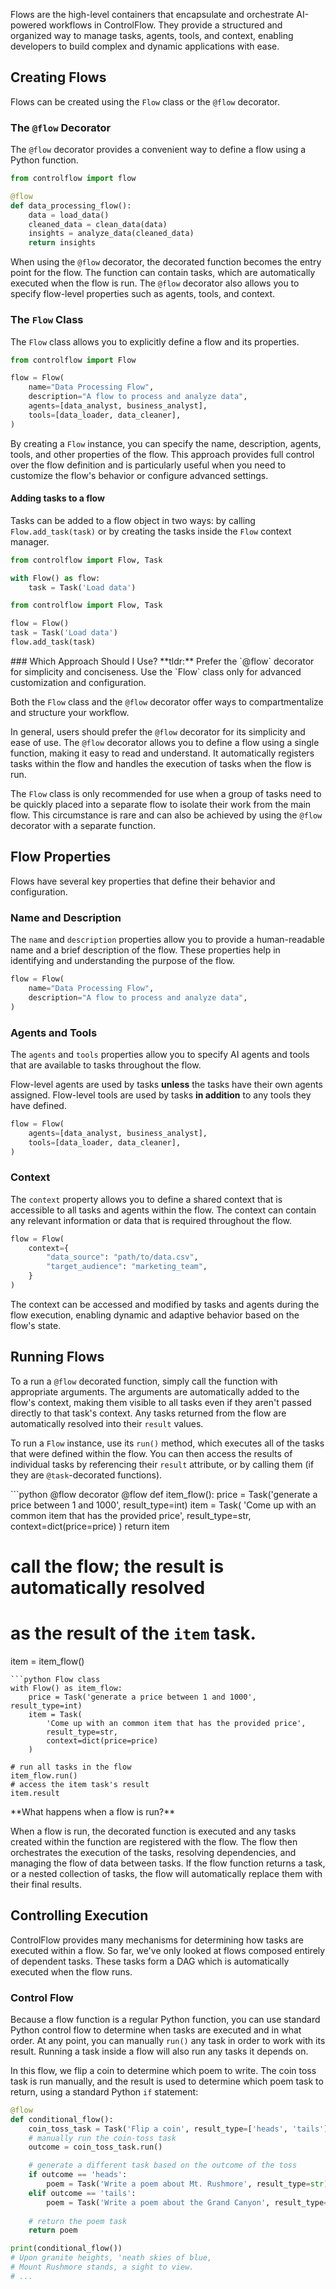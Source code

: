 
Flows are the high-level containers that encapsulate and orchestrate AI-powered workflows in ControlFlow. They provide a structured and organized way to manage tasks, agents, tools, and context, enabling developers to build complex and dynamic applications with ease.

## Creating Flows

Flows can be created using the `Flow` class or the `@flow` decorator. 

### The `@flow` Decorator

The `@flow` decorator provides a convenient way to define a flow using a Python function.

```python
from controlflow import flow

@flow
def data_processing_flow():
    data = load_data()
    cleaned_data = clean_data(data)
    insights = analyze_data(cleaned_data)
    return insights
```

When using the `@flow` decorator, the decorated function becomes the entry point for the flow. The function can contain tasks, which are automatically executed when the flow is run. The `@flow` decorator also allows you to specify flow-level properties such as agents, tools, and context.

### The `Flow` Class

The `Flow` class allows you to explicitly define a flow and its properties.

```python
from controlflow import Flow

flow = Flow(
    name="Data Processing Flow",
    description="A flow to process and analyze data",
    agents=[data_analyst, business_analyst],
    tools=[data_loader, data_cleaner],
)
```

By creating a `Flow` instance, you can specify the name, description, agents, tools, and other properties of the flow. This approach provides full control over the flow definition and is particularly useful when you need to customize the flow's behavior or configure advanced settings.

#### Adding tasks to a flow

Tasks can be added to a flow object in two ways: by calling `Flow.add_task(task)` or by creating the tasks inside the `Flow` context manager.
<CodeGroup>
```python Using a flow context
from controlflow import Flow, Task

with Flow() as flow:
    task = Task('Load data')
```

```python Adding tasks imperatively
from controlflow import Flow, Task

flow = Flow()
task = Task('Load data')
flow.add_task(task)
```
</CodeGroup>
### Which Approach Should I Use?

<Tip>
    **tldr:** Prefer the `@flow` decorator for simplicity and conciseness. Use the `Flow` class only for advanced customization and configuration.
</Tip>

Both the `Flow` class and the `@flow` decorator offer ways to compartmentalize and structure your workflow.

In general, users should prefer the `@flow` decorator for its simplicity and ease of use. The `@flow` decorator allows you to define a flow using a single function, making it easy to read and understand. It automatically registers tasks within the flow and handles the execution of tasks when the flow is run. 

The `Flow` class is only recommended for use when a group of tasks need to be quickly placed into a separate flow to isolate their work from the main flow. This circumstance is rare and can also be achieved by using the `@flow` decorator with a separate function.

## Flow Properties

Flows have several key properties that define their behavior and configuration.

### Name and Description

The `name` and `description` properties allow you to provide a human-readable name and a brief description of the flow. These properties help in identifying and understanding the purpose of the flow.

```python
flow = Flow(
    name="Data Processing Flow",
    description="A flow to process and analyze data",
)
```

### Agents and Tools

The `agents` and `tools` properties allow you to specify AI agents and tools that are available to tasks throughout the flow. 

Flow-level agents are used by tasks **unless** the tasks have their own agents assigned. Flow-level tools are used by tasks **in addition** to any tools they have defined.

```python
flow = Flow(
    agents=[data_analyst, business_analyst],
    tools=[data_loader, data_cleaner],
)
```


### Context

The `context` property allows you to define a shared context that is accessible to all tasks and agents within the flow. The context can contain any relevant information or data that is required throughout the flow.

```python
flow = Flow(
    context={
        "data_source": "path/to/data.csv",
        "target_audience": "marketing_team",
    }
)
```

The context can be accessed and modified by tasks and agents during the flow execution, enabling dynamic and adaptive behavior based on the flow's state.

## Running Flows

To a run a `@flow` decorated function, simply call the function with appropriate arguments. The arguments are automatically added to the flow's context, making them visible to all tasks even if they aren't passed directly to that task's context. Any tasks returned from the flow are automatically resolved into their `result` values.

To run a `Flow` instance, use its `run()` method, which executes all of the tasks that were defined within the flow. You can then access the results of individual tasks by referencing their `result` attribute, or by calling them (if they are `@task`-decorated functions).

<CodeGroup>
```python @flow decorator
@flow
def item_flow():
    price = Task('generate a price between 1 and 1000', result_type=int)
    item = Task(
        'Come up with an common item that has the provided price', 
        result_type=str, 
        context=dict(price=price)
    )
    return item

# call the flow; the result is automatically resolved 
# as the result of the `item` task.
item = item_flow()
```
```python Flow class
with Flow() as item_flow:
    price = Task('generate a price between 1 and 1000', result_type=int)
    item = Task(
        'Come up with an common item that has the provided price', 
        result_type=str, 
        context=dict(price=price)
    )

# run all tasks in the flow
item_flow.run()
# access the item task's result
item.result
```
</CodeGroup>

<Tip>
**What happens when a flow is run?**

When a flow is run, the decorated function is executed and any tasks created within the function are registered with the flow. The flow then orchestrates the execution of the tasks, resolving dependencies, and managing the flow of data between tasks. If the flow function returns a task, or a nested collection of tasks, the flow will automatically replace them with their final results. 
</Tip>

## Controlling Execution

ControlFlow provides many mechanisms for determining how tasks are executed within a flow. So far, we've only looked at flows composed entirely of dependent tasks. These tasks form a DAG which is automatically executed when the flow runs. 

### Control Flow

Because a flow function is a regular Python function, you can use standard Python control flow to determine when tasks are executed and in what order. At any point, you can manually `run()` any task in order to work with its result. Running a task inside a flow will also run any tasks it depends on.

In this flow, we flip a coin to determine which poem to write. The coin toss task is run manually, and the result is used to determine which poem task to return, using a standard Python `if` statement:

```python
@flow
def conditional_flow():
    coin_toss_task = Task('Flip a coin', result_type=['heads', 'tails'])
    # manually run the coin-toss task
    outcome = coin_toss_task.run()

    # generate a different task based on the outcome of the toss
    if outcome == 'heads':
        poem = Task('Write a poem about Mt. Rushmore', result_type=str)
    elif outcome == 'tails':
        poem = Task('Write a poem about the Grand Canyon', result_type=str)
    
    # return the poem task
    return poem

print(conditional_flow())
# Upon granite heights, 'neath skies of blue,
# Mount Rushmore stands, a sight to view.
# ...
```
